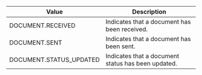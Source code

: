 | Value                | Description                                   |
|----------------------|-----------------------------------------------|
| DOCUMENT.RECEIVED    | Indicates that a document has been received.  |
| DOCUMENT.SENT        | Indicates that a document has been sent.      |
| DOCUMENT.STATUS_UPDATED | Indicates that a document status has been updated. |
